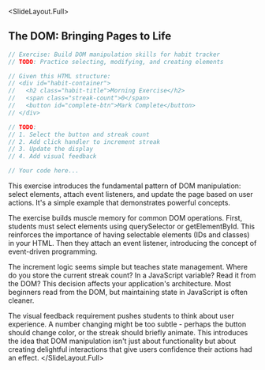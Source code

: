 
<SlideLayout.Full>
## The DOM: Bringing Pages to Life
<CodeDisplay >
  <File name="example.js">
    
```javascript
// Exercise: Build DOM manipulation skills for habit tracker
// TODO: Practice selecting, modifying, and creating elements

// Given this HTML structure:
// <div id="habit-container">
//   <h2 class="habit-title">Morning Exercise</h2>
//   <span class="streak-count">0</span>
//   <button id="complete-btn">Mark Complete</button>
// </div>

// TODO:
// 1. Select the button and streak count
// 2. Add click handler to increment streak
// 3. Update the display
// 4. Add visual feedback

// Your code here...
```
    
  </File>
</CodeDisplay>
<Notes>
This exercise introduces the fundamental pattern of DOM manipulation: select elements, attach event listeners, and update the page based on user actions. It's a simple example that demonstrates powerful concepts.

The exercise builds muscle memory for common DOM operations. First, students must select elements using querySelector or getElementById. This reinforces the importance of having selectable elements (IDs and classes) in your HTML. Then they attach an event listener, introducing the concept of event-driven programming.

The increment logic seems simple but teaches state management. Where do you store the current streak count? In a JavaScript variable? Read it from the DOM? This decision affects your application's architecture. Most beginners read from the DOM, but maintaining state in JavaScript is often cleaner.

The visual feedback requirement pushes students to think about user experience. A number changing might be too subtle - perhaps the button should change color, or the streak should briefly animate. This introduces the idea that DOM manipulation isn't just about functionality but about creating delightful interactions that give users confidence their actions had an effect.
</Notes>
</SlideLayout.Full>